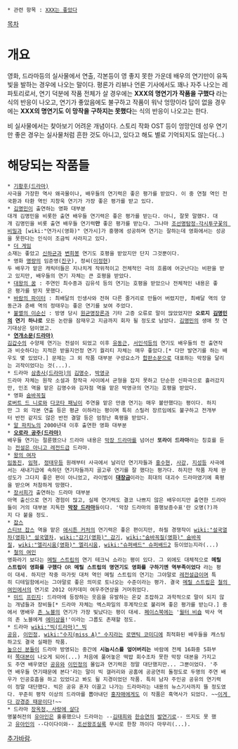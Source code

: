  * 관련 항목 : [[XXX는 좋았다]]

[[목차]]
= 개요 =
영화, 드라마등의 실사물에서 연출, 각본등이 영 좋지 못한 가운데 배우의 연기만이 유독 빛을 발하는 경우에 나오는 말이다. 평론가 리뷰나 언론 기사에서도 꽤나 자주 나오는 레파토리로서, 연기 덕분에 작품 전체가 살 경우에는 '''XXX의 명연기가 작품을 구했다''' 라는 식의 반응이 나오고, 연기가 좋았음에도 불구하고 작품이 워낙 엉망이라 답이 없을 경우에는 '''XXX의 명연기도 이 망작을 구하지는 못했다'''는 식의 반응이 나오고는 한다.

비 실사물에서는 찾아보기 어려운 개념이다. 스토리 작화 OST 등이 엉망인데 성우 연기만 좋은 경우는 실사물처럼 흔한 것도 아니고, 있다고 해도 별로 기억되지도 않는다(...) 

= 해당되는 작품들 =
 * [[기황후(드라마)]] 
 사극을 가장한 역사 왜곡물이나, 배우들의 연기력은 좋은 평가를 받았다. 이 중 연철 역인 전국환과 타환 역인 지창욱 연기가 가장 좋은 평가를 받고 있다.
 * [[김명민]]이 출연하는 영화 대부분
 대개 김명민을 비롯한 출연 배우들 연기력은 좋은 평가를 받는다. 아니, 잘못 말했다. 대개 김명민을 비롯 출연 배우들 연기력'''만''' 좋은 평가를 받는다. 그나마 [[조선명탐정-각시투구꽃의 비밀]]과 [wiki:"연가시(영화)" 연가시]가 흥행에 성공하며 연기는 잘하는데 영화에서는 성공을 못한다는 인식이 조금씩 사라지고 있다.
 * [[더 게임]]
 소재는 좋았고 [[신하균]]과 [[변희봉]] 연기도 호평을 받았지만 단지 그것뿐이다.
 * 영화 [[명량]]의 임준영([[진구]]), 정씨([[이정현]])
 두 배우가 맡은 캐릭터들은 지나치게 작위적이고 전체적인 극의 흐름에 어긋난다는 비판을 받고 있지만, 배우들의 연기 자체는 큰 호평을 받았다.
 * [[대왕의 꿈]] : 주연인 최수종과 김유석 등의 연기는 호평을 받았으나 전체적인 내용은 좋은 평가를 받지 못했다.
 * [[바람의 파이터]] : 최배달의 인생사와 전혀 다른 줄거리로 만들어 버렸지만, 최배달 역의 양동근과 춘배 역의 정태우는 좋은 연기를 보여 주었다.
 * [[불멸의 이순신]] : 방영 당시 [[원균]]명장론과 기타 고증 오류로 말이 많았었지만 '''오로지 [[김명민]]의 연기 하나로''' 모든 논란을 잠재우고 지금까지 회자 될 정도로 남았다. [[김명민]]의 생애 첫 연기대상은 덤이였고.
 * '''[[연개소문(드라마)]]'''
 [[김갑수]]의 수양제 연기는 전설이 되었고 이후 [[유동근]], [[서인석]]등의 연기도 배우들의 전 출연작과 비슷하다는 지적은 받을지언정 연기 퀄리티 자체는 매우 좋았다.[* 다만 발연기를 하는 배우도 몇 있었다.] 문제는 그 외 작품 대부분 구성요소가 [[합판소문]]으로 대표하는 막장을 달리는 괴작이었다는 것(...).
 * 드라마 [[삼총사(드라마)]]의 [[김명수]], [[박영규]]
 드라마 자체는 원작 소설과 창작극 사이에서 균형을 잡지 못하고 단순한 신파극으로 흘러갔지만, 인조 역을 맡은 김명수와 김자점 역을 맡은 박영규의 연기는 호평을 받았다.
 * 영화 [[숨바꼭질]]
 [[로버트 드 니로]]와 [[다코타 패닝]]이 주연을 맡은 만큼 연기는 매우 볼만했다는 평이다. 하지만 그 외 각본 연출 등은 평균 이하라는 평이며 특히 스릴러 장르임에도 불구하고 전개부터 반전 같지도 않은 반전 결말 등은 엄청난 혹평을 받았다.
 * [[알 파치노]]의 2000년대 이후 출연한 영화 대부분
 * '''[[오로라 공주(드라마)]]'''
 배우들 연기는 절륜했으나 드라마 내용은 [[막장 드라마]]를 넘어선 '''또라이 드라마'''라는 칭호를 듣는 [[전설은 아니고 레전드급]] 드라마.
 * [[왕의 여자]]
 [[임동진]], [[임혁]], [[정태우]]등 원래부터 사극에서 날리던 연기자들과 [[홍수현]], [[사강]], [[지성]]등 사극에서는 새내기급에 속하던 연기자들까지 골고루 연기를 잘 했다는 평가다. 하지만 작품 자체 완성도가 그다지 좋은 편이 아니었고, 라이벌이 '''[[대장금]]'''이라는 희대의 대괴수 드라마였기에 혹평을 받으며 처참하게 망했다. 
 * [[장서희]]가 출연하는 드라마 대부분
 아역 출신으로 연기 경험이 많고, 실제 연기력도 결코 나쁘지 않은 배우이지만 출연한 드라마들이 거의 대부분 지독한 '''[[막장 드라마]]'''들이다. '막장 드라마의 흥행보증수표'란 오명(?)까지 다 붙을 정도.
 * [[잡스]]
 [[스티브 잡스]] 역을 맡은 [[애시튼 커처]]의 연기력은 좋은 편이지만, 하필 경쟁작이 [[wiki:"설국열차(영화)" 설국열차]], [[wiki:"감기(영화)" 감기]], [[wiki:"숨바꼭질(영화)" 숨바꼭질]], [[wiki:"엘리시움(영화)" 엘리시움]], [[wiki:"슈퍼배드" 슈퍼배드2]] 등이었는지라(...)
 * [[철의 여인]]
 영화라기 보다는 [[메릴 스트립]]의 연기 테크닉 쇼라는 평이 있다. 그 외에도 대체적으로 '''메릴 스트립이 영화를 구했다''' OR '''메릴 스트립의 명연기도 영화를 구하기엔 역부족이었다''' 라는 평이 대세. 하지만 작중 마가릿 대처 역인 메릴 스트립의 연기는 그야말로 [[레전설]]급이며 특히 디테일함에서는 그야말로 좋은 의미로 토나오는 수준이라는 평가. 결국 [[메릴 스트립]]은 [[철의 여인]]에서의 연기로 2012 아카데미 여우주연상을 거머쥐었다.
 * [[미드]] [[프린지]]: 드라마에 등장하는 웃음을 유발하는 온갖 조잡하고 과학적으로 말이 되지 않는 개념들과 장비들[* 드라마 자체는 엑스파일의 후계작으로 불리며 좋은 평가를 받는다.] 중에서 명배우 [[존 노블]]의 연기가 가장 빛났다는 평이 대세. [[페이스북]]에는 '[[월터 비숍]] 박사 역의 존 노블에게 [[에미상]]을!'이라는 그룹도 존재할 정도.
 * 드라마 [[wiki:"빅(드라마)" 빅]]
 [[공유]], [[이민정]], [[wiki:"수지(miss A)" 수지]]라는 [[로맨틱 코미디]]에 최적화된 배우들을 캐스팅하고도 결국 실패한 작품.
 [[높으신 분들]]이 드라마 방영되는 중간에 '''시놉시스를 엎어버리는''' 바람에 전체 16화중 5화부터 [[쪽대본]]이 나오게 되어(...) 처음에 풀어놓은 떡밥 회수조차 못한 막장 대본을 가지고도 주연 배우였던 [[공유]]와 [[이민정]]의 몰입과 연기력은 정말 대단했지만... 그뿐이었다. '주연 배우들 연기때문에 본다'라는 말이 빅 갤러리와 공홈에 공공연히 돌정도로 두명의 주연 배우가 인공호흡을 하고 있었다고 봐도 될 지경이었던 작품. 특히 남자 주인공 공유의 연기력이 정말 대단했다. 빅은 공유 혼자 이끌고 나가는 드라마라는 내용의 뉴스기사까지 뜰 정도였다. 꾸준히 평작 이상의 드라마를 뽑아내던 [[홍자매]]에게도 이 작품은 흑역사가 되었다. ~~[[이게 다 노무현 때문이다|이게 다 강경준 때문이다]]!~~
 * 드라마 [[장옥정, 사랑에 살다]]
 명불허전의 [[유아인]]은 훌륭했으나 드라마는 --[[김태희]]와 [[한승연]]의 [[발연기]]로-- 뜨지도 못 했고 [[유아인]]의 --다이다이와-- [[조선왕조실록]] 무시로 한창 까이다 마무리(...).

[[추가바람]].
